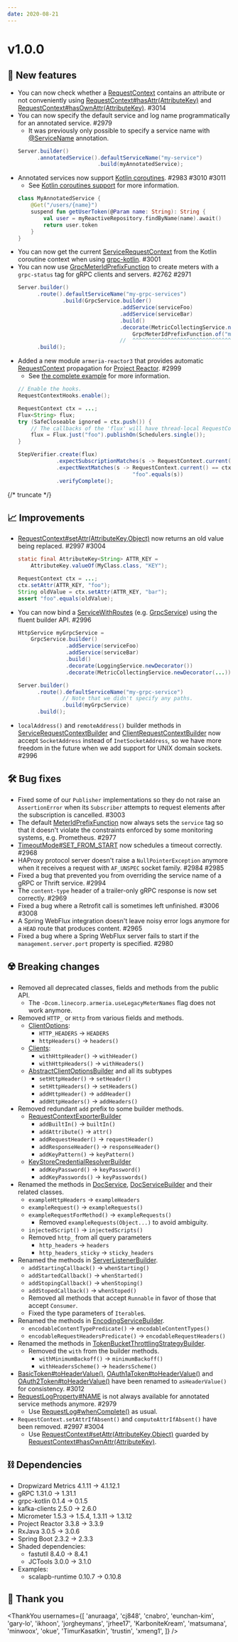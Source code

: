 ```yaml
---
date: 2020-08-21
---
```


# v1.0.0

## 🌟 New features

- You can now check whether a [RequestContext](type) contains an attribute or not conveniently using
  [RequestContext#hasAttr(AttributeKey)](type) and [RequestContext#hasOwnAttr(AttributeKey)](type). #3014
- You can now specify the default service and log name programmatically for an annotated service. #2979
  - It was previously only possible to specify a service name with [@ServiceName](type) annotation.
  ```java
  Server.builder()
        .annotatedService().defaultServiceName("my-service")
                           .build(myAnnotatedService);
  ```
- Annotated services now support [Kotlin coroutines](https://kotlinlang.org/docs/reference/coroutines-overview.html).
  #2983 #3010 #3011
  - See [Kotlin coroutines support](/docs/server-annotated-service#kotlin-coroutines-support) for more
    information.
  ```kotlin
  class MyAnnotatedService {
      @Get("/users/{name}")
      suspend fun getUserToken(@Param name: String): String {
          val user = myReactiveRepository.findByName(name).await()
          return user.token
      }
  }
  ```
- You can now get the current [ServiceRequestContext](type) from the Kotlin coroutine context when using
  [grpc-kotlin](https://github.com/grpc/grpc-kotlin). #3001
- You can now use [GrpcMeterIdPrefixFunction](type) to create meters with a `grpc-status` tag for gRPC clients
  and servers. #2762 #2971
  ```java
  Server.builder()
        .route().defaultServiceName("my-grpc-services")
                .build(GrpcService.builder()
                                  .addService(serviceFoo)
                                  .addService(serviceBar)
                                  .build()
                                  .decorate(MetricCollectingService.newDecorator(
                                      GrpcMeterIdPrefixFunction.of("my.grpc.svcs"))))
                                  //  ^^^^^^^^^^^^^^^^^^^^^^^^^^^^^^^^^^^^^^^^^^^^
        .build();
  ```
- Added a new module `armeria-reactor3` that provides automatic [RequestContext](type) propagation for
  [Project Reactor](https://projectreactor.io/). #2999
  - See [the complete example](https://github.com/line/armeria-examples/tree/main/context-propagation/reactor)
    for more information.
  ```java
  // Enable the hooks.
  RequestContextHooks.enable();

  RequestContext ctx = ...;
  Flux<String> flux;
  try (SafeCloseable ignored = ctx.push()) {
      // The callbacks of the 'flux' will have thread-local RequestContext set.
      flux = Flux.just("foo").publishOn(Schedulers.single());
  }

  StepVerifier.create(flux)
              .expectSubscriptionMatches(s -> RequestContext.current() == ctx)
              .expectNextMatches(s -> RequestContext.current() == ctx &&
                                      "foo".equals(s))
              .verifyComplete();
  ```

{/* truncate */}

## 📈 Improvements

- [RequestContext#setAttr(AttributeKey,Object)](type) now returns an old value being replaced. #2997 #3004
  ```java
  static final AttributeKey<String> ATTR_KEY =
      AttributeKey.valueOf(MyClass.class, "KEY");

  RequestContext ctx = ...;
  ctx.setAttr(ATTR_KEY, "foo");
  String oldValue = ctx.setAttr(ATTR_KEY, "bar");
  assert "foo".equals(oldValue);
  ```
- You can now bind a [ServiceWithRoutes](type) (e.g. [GrpcService](type)) using the fluent builder API. #2996
  ```java
  HttpService myGrpcService =
      GrpcService.builder()
                 .addService(serviceFoo)
                 .addService(serviceBar)
                 .build()
                 .decorate(LoggingService.newDecorator())
                 .decorate(MetricCollectingService.newDecorator(...))

  Server.builder()
        .route().defaultServiceName("my-grpc-service")
                // Note that we didn't specify any paths.
                .build(myGrpcService)
        .build();
  ```
- `localAddress()` and `remoteAddress()` builder methods in [ServiceRequestContextBuilder](type) and
  [ClientRequestContextBuilder](type) now accept `SocketAddress` instead of `InetSocketAddress`, so we have
  more freedom in the future when we add support for UNIX domain sockets. #2996

## 🛠️ Bug fixes

- Fixed some of our `Publisher` implementations so they do not raise an `AssertionError` when its `Subscriber`
  attempts to request elements after the subscription is cancelled. #3003
- The default [MeterIdPrefixFunction](type) now always sets the `service` tag so that it doesn't violate the
  constraints enforced by some monitoring systems, e.g. Prometheus. #2977
- [TimeoutMode#SET_FROM_START](type) now schedules a timeout correctly. #2968
- HAProxy protocol server doesn't raise a `NullPointerException` anymore when it receives a request with
  `AF_UNSPEC` socket family. #2984 #2985
- Fixed a bug that prevented you from overriding the service name of a gRPC or Thrift service. #2994
- The `content-type` header of a trailer-only gRPC response is now set correctly. #2969
- Fixed a bug where a Retrofit call is sometimes left unfinished. #3006 #3008
- A Spring WebFlux integration doesn't leave noisy error logs anymore for a `HEAD` route that produces
  content. #2965
- Fixed a bug where a Spring WebFlux server fails to start if the `management.server.port` property is
  specified. #2980

## ☢️ Breaking changes

- Removed all deprecated classes, fields and methods from the public API.
  - The `-Dcom.linecorp.armeria.useLegacyMeterNames` flag does not work anymore.
- Removed `HTTP_` or `Http` from various fields and methods.
  - [ClientOptions](type):
    - `HTTP_HEADERS` → `HEADERS`
    - `httpHeaders()` → `headers()`
  - [Clients](type):
    - `withHttpHeader()` → `withHeader()`
    - `withHttpHeaders()` → `withHeaders()`
  - [AbstractClientOptionsBuilder](type) and all its subtypes
    - `setHttpHeader()` → `setHeader()`
    - `setHttpHeaders()` → `setHeaders()`
    - `addHttpHeader()` → `addHeader()`
    - `addHttpHeaders()` → `addHeaders()`
- Removed redundant `add` prefix to some builder methods.
  - [RequestContextExporterBuilder](type)
    - `addBuiltIn()` → `builtIn()`
    - `addAttribute()` → `attr()`
    - `addRequestHeader()` → `requestHeader()`
    - `addResponseHeader()` → `responseHeader()`
    - `addKeyPattern()` → `keyPattern()`
  - [KeyStoreCredentialResolverBuilder](type)
    - `addKeyPassword()` → `keyPassword()`
    - `addKeyPasswords()` → `keyPasswords()`
- Renamed the methods in [DocService](type), [DocServiceBuilder](type) and their related classes.
  - `exampleHttpHeaders` → `exampleHeaders`
  - `exampleRequest()` → `exampleRequests()`
  - `exampleRequestForMethod()` → `exampleRequests()`
    - Removed `exampleRequests(Object...)` to avoid ambiguity.
  - `injectedScript()` → `injectedScripts()`
  - Removed `http_` from all query parameters
    - `http_headers` → `headers`
    - `http_headers_sticky` → `sticky_headers`
- Renamed the methods in [ServerListenerBuilder](type).
  - `addStartingCallback()` → `whenStarting()`
  - `addStartedCallback()` → `whenStarted()`
  - `addStopingCallback()` → `whenStoping()`
  - `addStopedCallback()` → `whenStoped()`
  - Removed all methods that accept `Runnable` in favor of those that
    accept `Consumer`.
  - Fixed the type parameters of `Iterable`s.
- Renamed the methods in [EncodingServiceBuilder](type).
  - `encodableContentTypePredicate()` → `encodableContentTypes()`
  - `encodableRequestHeadersPredicate()` → `encodableRequestHeaders()`
- Renamed the methods in [TokenBucketThrottlingStrategyBuilder](type).
  - Removed the `with` from the builder methods.
    - `withMinimumBackoff()` → `minimumBackoff()`
    - `withHeadersScheme()` → `headersScheme()`
- [BasicToken#toHeaderValue()](type), [OAuth1aToken#toHeaderValue()](type) and [OAuth2Token#toHeaderValue()](type)
  have been renamed to `asHeaderValue()` for consistency. #3012
- [RequestLogProperty#NAME](type) is not always available for annotated service methods anymore. #2979
  - Use [RequestLog#whenComplete()](type) as usual.
- `RequestContext.setAttrIfAbsent()` and `computeAttrIfAbsent()` have been removed. #2997 #3004
  - Use [RequestContext#setAttr(AttributeKey,Object)](type) guarded by [RequestContext#hasOwnAttr(AttributeKey)](type).

## ⛓ Dependencies

- Dropwizard Metrics 4.1.11 → 4.1.12.1
- gRPC 1.31.0 → 1.31.1
- grpc-kotlin 0.1.4 → 0.1.5
- kafka-clients 2.5.0 → 2.6.0
- Micrometer 1.5.3 → 1.5.4, 1.3.11 → 1.3.12
- Project Reactor 3.3.8 → 3.3.9
- RxJava 3.0.5 → 3.0.6
- Spring Boot 2.3.2 → 2.3.3
- Shaded dependencies:
  - fastutil 8.4.0 → 8.4.1
  - JCTools 3.0.0 → 3.1.0
- Examples:
  - scalapb-runtime 0.10.7 → 0.10.8

## 🙇 Thank you

<ThankYou
  usernames={[
    'anuraaga',
    'cj848',
    'cnabro',
    'eunchan-kim',
    'gary-lo',
    'ikhoon',
    'jorgheymans',
    'jrhee17',
    'KarboniteKream',
    'matsumana',
    'minwoox',
    'okue',
    'TimurKasatkin',
    'trustin',
    'xmeng1',
  ]}
/>
